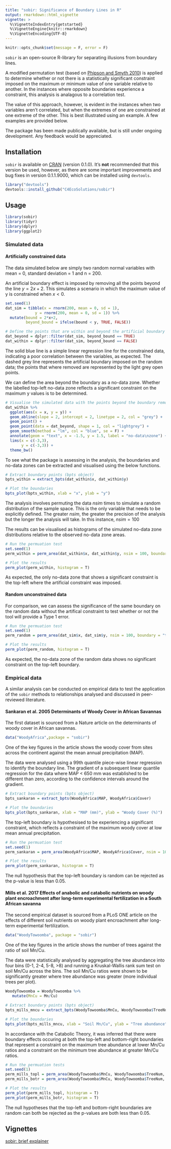 ---
title: "sobir: Significance of Boundary Lines in R"
output: rmarkdown::html_vignette
vignette: >
  %\VignetteIndexEntry{getstarted}
  %\VignetteEngine{knitr::rmarkdown}
  %\VignetteEncoding{UTF-8}
---

```{r setup, echo = F}

knitr::opts_chunk$set(message = F, error = F)

```


`sobir` is an open-source R-library for separating illusions from boundary lines. 

A modified permutation test (based on [Phipson and Smyth 2010](http://www.statsci.org/smyth/pubs/PermPValuesPreprint.pdf)) is applied to determine whether or not there is a statistically significant constraint imposed on the maximum or minimum value of one variable relative to another. In the instances where opposite boundaries experience a constraint, this analysis is analagous to a correlation test. 

The value of this approach, however, is evident in the instances when two variables aren't correlated, but when the extremes of one are constrained at one extreme of the other. This is best illustrated using an example. A few examples are provided below. 

The package has been made publically available, but is still under ongoing development. Any feedback would be appreciated. 

## Installation

`sobir` is available on [CRAN](https://cran.r-project.org/) (version 0.1.0). It's **not** recommended that this version be used, however, as there are some important improvements and bug fixes in version 0.1.1.9000, which can be installed using `devtools`. 

```{r install github version, comment=F, eval=F}

library("devtools")
devtools::install_github("C4EcoSolutions/sobir")

```


## Usage

```{r Load libraries}

library(sobir)
library(tidyr)
library(dplyr)
library(ggplot2)

```

### Simulated data

#### Artificially constrained data

The data simulated below are simply two random normal variables with mean = 0, standard deviation = 1 and n = 200. 

An artificial boundary effect is imposed by removing all the points beyond the line $y = 2x + 2$. This simulates a scenario in which the maximum value of y is constrained when $x < 0$. 

```{r Define simulated data}

set.seed(1)
dat_sim = tibble(x = rnorm(200, mean = 0, sd = 1),
             y = rnorm(200, mean = 0, sd = 1)) %>%
  mutate(bound = 2*x+2,
         beyond_bound = ifelse(bound < y, TRUE, FALSE))

# Define the points that are within and beyond the artificial boundary line
dat_beyond = dplyr::filter(dat_sim, beyond_bound == TRUE)
dat_within = dplyr::filter(dat_sim, beyond_bound == FALSE)

```

The solid blue line is a simple linear regression line for the constrained data, indicating a poor correlation between the variables, as expected. The dashed grey line represents the artificial boundary imposed on the random data; the points that where removed are represented by the light grey open points. 

We can define the area beyond the boundary as a no-data zone. Whether the labelled top-left no-data zone reflects a significant constraint on the maximum y values is to be determined. 

```{r Visualise simulated data, fig.width=5, fig.height=5}

# Visualise the simulated data with the points beyond the boundary removed
dat_within %>%
  ggplot(aes(x = x, y = y)) +
  geom_abline(slope = 2, intercept = 2, linetype = 2, col = "grey") +
  geom_point() +
  geom_point(data = dat_beyond, shape = 1, col = "lightgrey") +
  geom_smooth(method = "lm", col = "blue", se = F) +
  annotate(geom = "text", x = -1.5, y = 1.5, label = "no-data\nzone") +
  lims(x = c(-3,3),
       y = c(-3,3)) +
  theme_bw() 

```

To see what the package is assessing in the analysis, the boundaries and no-data zones can be extracted and visualised using the below functions. 

```{r Extract and visualise artificial boundary points}

# Extract boundary points (bpts object)
bpts_within = extract_bpts(dat_within$x, dat_within$y)

# Plot the boundaries
bpts_plot(bpts_within, xlab = "x", ylab = "y") 

```

The analysis involves permuting the data $nsim$ times to simulate a random distribution of the sample space. This is the only variable that needs to be explicitly defined. The greater $nsim$, the greater the precision of the analysis but the longer the analysis will take. In this instance, $nsim = 100$

The results can be visualised as histograms of the simulated no-data zone distributions relative to the observed no-data zone areas.

```{r Run the analysis on artificial data}

# Run the permuation test
set.seed(1)
perm_within = perm_area(dat_within$x, dat_within$y, nsim = 100, boundary = "topl")

# Plot the results
perm_plot(perm_within, histogram = T)

```

As expected, the only no-data zone that shows a significant constraint is the top-left where the artificial constraint was imposed. 

#### Random unconstrained data

For comparison, we can assess the significance of the same boundary on the random data without the artifical constraint to test whether or not the tool will provide a Type 1 error. 

```{r Run the analysis on random data}

# Run the permuation test
set.seed(1)
perm_random = perm_area(dat_sim$x, dat_sim$y, nsim = 100, boundary = "topl")

# Plot the results
perm_plot(perm_random, histogram = T)

```

As expected, the no-data zone of the random data shows no significant constraint on the top-left boundary. 

### Empirical data

A similar analysis can be conducted on empirical data to test the application of the `sobir` methods to relationships analysed and discussed in peer-reviewed literature. 

#### Sankaran et al. 2005 Determinants of Woody Cover in African Savannas

The first dataset is sourced from a Nature article on the determinants of woody cover in African savannas. 

```{r Import Sankaran data}

data("WoodyAfrica",package = "sobir")

```

One of the key figures in the article shows the woody cover from sites across the continent against the mean annual precipitation (MAP).

The data were analysed using a 99th quantile piece-wise linear regression to identify the boundary line. The gradient of a subsequent linear quantile regression for the data where MAP < 650 mm was established to be different than zero, according to the confidence intervals around the gradient. 

```{r Extract and visualise Sankaran boundary points}

# Extract boundary points (bpts object)
bpts_sankaran = extract_bpts(WoodyAfrica$MAP, WoodyAfrica$Cover)

# Plot the boundaries
bpts_plot(bpts_sankaran, xlab = "MAP (mm)", ylab = "Woody Cover (%)") 

```

The top-left boundary is hypothesised to be experiencing a significant constraint, which reflects a constraint of the maximum woody cover at low mean annual precipitation. 

```{r Run the Sankaran analysis}

# Run the permuation test
set.seed(1)
perm_sankaran = perm_area(WoodyAfrica$MAP, WoodyAfrica$Cover, nsim = 100, boundary = "topl")

# Plot the results
perm_plot(perm_sankaran, histogram = T)

```

The null hypothesis that the top-left boundary is random can be rejected as the p-value is less than 0.05. 

#### Mills et al. 2017 Effects of anabolic and catabolic nutrients on woody plant encroachment after long-term experimental fertilization in a South African savanna

The second empirical dataset is sourced from a PLoS ONE article on the effects of different soil nutrients on woody plant encroachment after long-term experimental fertilization. 

```{r Import Mills data}

data("WoodyTowoomba", package = "sobir")

```

One of the key figures in the article shows the number of trees against the ratio of soil Mn/Cu.

The data were statistically analysed by aggregating the tree abundance into four bins (0-1, 2-4, 5-8, >8) and running a Kruskal-Wallis rank sum test on soil Mn/Cu across the bins. The soil Mn/Cu ratios were shown to be significantly greater where tree abundance was greater (more individual trees per plot). 

```{r Extract and visualise Mills boundary points}

WoodyTowoomba = WoodyTowoomba %>%
   mutate(MnCu = Mn/Cu)

# Extract boundary points (bpts object)
bpts_mills_mncu = extract_bpts(WoodyTowoomba$MnCu, WoodyTowoomba$TreeNum)

# Plot the boundaries
bpts_plot(bpts_mills_mncu, xlab = "Soil Mn/Cu", ylab = "Tree abundance") 

```

In accordance with the Catabolic Theory, it was inferred that there were boundary effects occuring at both the top-left and bottom-right boundaries that represent a constraint on the maximum tree abundance at lower Mn/Cu ratios and a constraint on the minimum tree abundance at greater Mn/Cu ratios. 

```{r Run the Mills analysis}

# Run the permuation tests
set.seed(1)
perm_mills_topl = perm_area(WoodyTowoomba$MnCu, WoodyTowoomba$TreeNum, nsim = 100, boundary = "topl")
perm_mills_botr = perm_area(WoodyTowoomba$MnCu, WoodyTowoomba$TreeNum, nsim = 100, boundary = "botr")

# Plot the results
perm_plot(perm_mills_topl, histogram = T)
perm_plot(perm_mills_botr, histogram = T)

```

The null hypotheses that the top-left and bottom-right boundaries are random can both be rejected as the p-values are both less than 0.05. 

## Vignettes

[sobir: brief explainer](https://github.com/C4EcoSolutions/sobir/tree/master/vignettes)